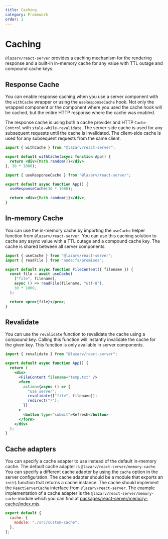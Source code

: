 ```yaml
---
title: Caching
category: Framework
order: 1
---
```


# Caching

`@lazarv/react-server` provides a caching mechanism for the rendering response and a built-in in-memory cache for any value with TTL outage and compound cache keys.

## Response Cache

You can enable response caching when you use a server component with the `withCache` wrapper or using the `useResponseCache` hook. Not only the wrapped component or the component where you used the cache hook will be cached, but the entire HTTP response where the cache was enabled.

The response cache is using both a cache provider and HTTP `Cache-Control` with `stale-while-revalidate`. The server-side cache is used for any subsequent requests until the cache is invalidated. The client-side cache is used for any subsequent requests from the same client.

```jsx
import { withCache } from "@lazarv/react-server";

export default withCache(async function App() {
  return <div>{Math.random()}</div>;
}, 30 * 1000);
```

```jsx
import { useResponseCache } from "@lazarv/react-server";

export default async function App() {
  useResponseCache(30 * 1000);

  return <div>{Math.random()}</div>;
}
```

## In-memory Cache

You can use the in-memory cache by importing the `useCache` helper function from `@lazarv/react-server`. You can use this caching solution to cache any async value with a TTL outage and a compound cache key. The cache is shared between all server components.

```jsx
import { useCache } from "@lazarv/react-server";
import { readFile } from "node:fs/promises";

export default async function FileContent({ filename }) {
  const file = await useCache(
    ["file", filename],
    async () => readFile(filename, "utf-8"),
    30 * 1000,
  );

  return <pre>{file}</pre>;
}
```

## Revalidate

You can use the `revalidate` function to revalidate the cache using a compound key. Calling this function will instantly invalidate the cache for the given key. This function is only available in server components.

```jsx
import { revalidate } from "@lazarv/react-server";

export default async function App() {
  return (
    <div>
      <FileContent filename="temp.txt" />
      <form
        action={async () => {
          "use server";
          revalidate(["file", filename]);
          redirect("/");
        }}
      >
        <button type="submit">Refresh</button>
      </form>
    </div>
  );
}
```

## Cache adapters

You can specify a cache adapter to use instead of the default in-memory cache. The default cache adapter is `@lazarv/react-server/memory-cache`. You can specify a different cache adapter by using the `cache` option in the server configuration. The cache adapter should be a module that exports an `init$` function that returns a cache instance. The cache should implement the `ReactServerCache` interface from `@lazarv/react-server`. The example implementation of a cache adapter is the `@lazarv/react-server/memory-cache` module which you can find at [packages/react-server/memory-cache/index.mjs](https://github.com/lazarv/react-server/blob/main/packages/react-server/memory-cache/index.mjs).

```mjs
export default {
  cache: {
    module: "./src/custom-cache",
  },
};
```
